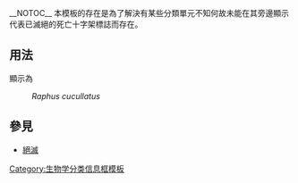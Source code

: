 __NOTOC__
本模板的存在是為了解決有某些分類單元不知何故未能在其旁邊顯示代表已滅絕的死亡十字架標誌而存在。

== 用法 ==
{{code|<nowiki>{{extinct}}</nowiki>''Raphus cucullatus''}}
; 顯示為
: {{extinct}}''Raphus cucullatus''

== 參見 ==
* [[絕滅]]

<includeonly>
[[Category:生物学分类信息框模板]]
</includeonly>